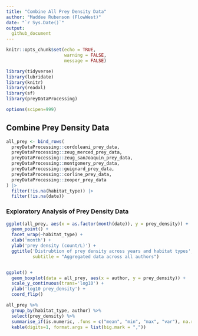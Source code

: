```yaml
---
title: "Combine All Prey Density Data"
author: "Maddee Rubenson (FlowWest)"
date: "`r Sys.Date()`"
output:
  github_document
---
```


```r
knitr::opts_chunk$set(echo = TRUE,
                      warning = FALSE, 
                      message = FALSE)

library(tidyverse)
library(lubridate)
library(knitr)
library(readxl)
library(sf)
library(preyDataProcessing)

options(scipen=999)
```

## Combine Prey Density Data 

```r

all_prey <- bind_rows(
  preyDataProcessing::cordoleani_prey_data,
  preyDataProcessing::zeug_merced_prey_data, 
  preyDataProcessing::zeug_sanJoaquin_prey_data, 
  preyDataProcessing::montgomery_prey_data, 
  preyDataProcessing::guignard_prey_data, 
  preyDataProcessing::corline_prey_data,
  preyDataProcessing::zooper_prey_data
) |> 
  filter(!is.na(habitat_type)) |> 
  filter(!is.na(date))

```

### Exploratory Analysis of Prey Density Data 

```r
ggplot(all_prey, aes(x = as.factor(month(date)), y = prey_density)) + 
  geom_point() + 
  facet_wrap(~habitat_type) + 
  xlab('month') +
  ylab('prey density (count/L)') + 
  ggtitle('Distrubtion of prey density across years and habitat types', 
          subtitle = "Aggregated data across all authors") 


ggplot() +
  geom_boxplot(data = all_prey, aes(x = author, y = prey_density)) +
  scale_y_continuous(trans='log10') + 
  ylab('log10 prey_density') + 
  coord_flip()
```

```r

all_prey %>%
  group_by(habitat_type, author) %>%
  select(prey_density) %>%
  summarise_if(is.numeric, .funs = c("mean", "min", "max", "var"), na.rm = TRUE) %>% 
  kable(digits=1, format.args = list(big.mark = ","))

```
